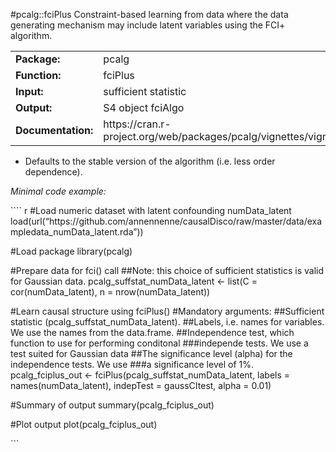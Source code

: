 #pcalg::fciPlus
Constraint-based learning  from data where the data generating mechanism may include latent variables using the FCI+ algorithm.

-------------------- --------------------------------------------------------------------------
**Package:**         pcalg                                                                     

**Function:**        fciPlus                                                                   

**Input:**           sufficient statistic                                                      

**Output:**          S4 object fciAlgo                                                         

**Documentation:**   https://cran.r-project.org/web/packages/pcalg/vignettes/vignette2018.pdf  
-------------------- --------------------------------------------------------------------------


-  Defaults to the stable version of the algorithm (i.e. less order dependence).


*Minimal code example:*

```` r
#Load numeric dataset with latent confounding numData_latent
load(url("https://github.com/annennenne/causalDisco/raw/master/data/exampledata_numData_latent.rda"))

#Load package
library(pcalg)

#Prepare data for fci() call 
##Note: this choice of sufficient statistics is valid for Gaussian data.
pcalg_suffstat_numData_latent <- list(C = cor(numData_latent), 
                                      n = nrow(numData_latent))

#Learn causal structure using fciPlus()
#Mandatory arguments: 
##Sufficient statistic (pcalg_suffstat_numData_latent).
##Labels, i.e. names for variables. We use the names from the data.frame.
##Independence test, which function to use for performing conditonal
###independe tests. We use a test suited for Gaussian data
##The significance level (alpha) for the independence tests. We use
###a significance level of 1%.
pcalg_fciplus_out <- fciPlus(pcalg_suffstat_numData_latent, 
                             labels = names(numData_latent),
                             indepTest = gaussCItest, alpha = 0.01)

#Summary of output
summary(pcalg_fciplus_out)

#Plot output
plot(pcalg_fciplus_out)


```
